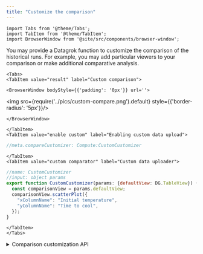 ```yaml
---
title: "Customize the comparison"
---
```


```mdx-code-block
import Tabs from '@theme/Tabs';
import TabItem from '@theme/TabItem';
import BrowserWindow from '@site/src/components/browser-window';
```

You may provide a Datagrok function to customize the comparison of the historical runs.
For example, you may add particular viewers to your comparison or make additional comparative analysis.

```mdx-code-block
<Tabs>
<TabItem value="result" label="Custom comparison">
```

```mdx-code-block
<BrowserWindow bodyStyle={{'padding': '0px'}} url=''>
```

<img src={require('../pics/custom-compare.png').default} style={{'border-radius': '5px'}}/>

```mdx-code-block
</BrowserWindow>
```

```mdx-code-block
</TabItem>
<TabItem value="enable custom" label="Enabling custom data upload">
```

```javascript title="Your script header"
//meta.compareCustomizer: Compute:CustomCustomizer
```

```mdx-code-block
</TabItem>
<TabItem value="custom comparator" label="Custom data uploader">
```

```javascript title="package.ts"
//name: CustomCustomizer
//input: object params
export function CustomCustomizer(params: {defaultView: DG.TableView}) {
  const comparisonView = params.defaultView;
  comparisonView.scatterPlot({
    "xColumnName": "Initial temperature",
    "yColumnName": "Time to cool",
  });
}
```

```mdx-code-block
</TabItem>
</Tabs>
```

<details>
<summary> Comparison customization API </summary>
<div>

Customizer function should have `//input: object params` in the header.
This object will contain `defaultView` reference to the default-contructed DG.TableView.
Customizations may be applied directly using this reference.

</div>
</details>